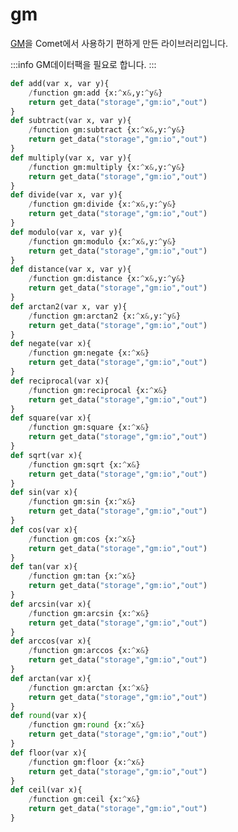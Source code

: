 # gm

[GM](https://github.com/gibbsly/gm/tree/main)을 Comet에서 사용하기 편하게 만든 라이브러리입니다.

:::info
GM데이터팩을 필요로 합니다.
:::

```python [math.planet]
def add(var x, var y){
    /function gm:add {x:^x&,y:^y&}
    return get_data("storage","gm:io","out")
}
def subtract(var x, var y){
    /function gm:subtract {x:^x&,y:^y&}
    return get_data("storage","gm:io","out")
}
def multiply(var x, var y){
    /function gm:multiply {x:^x&,y:^y&}
    return get_data("storage","gm:io","out")
}
def divide(var x, var y){
    /function gm:divide {x:^x&,y:^y&}
    return get_data("storage","gm:io","out")
}
def modulo(var x, var y){
    /function gm:modulo {x:^x&,y:^y&}
    return get_data("storage","gm:io","out")
}
def distance(var x, var y){
    /function gm:distance {x:^x&,y:^y&}
    return get_data("storage","gm:io","out")
}
def arctan2(var x, var y){
    /function gm:arctan2 {x:^x&,y:^y&}
    return get_data("storage","gm:io","out")
}
def negate(var x){
    /function gm:negate {x:^x&}
    return get_data("storage","gm:io","out")
}
def reciprocal(var x){
    /function gm:reciprocal {x:^x&}
    return get_data("storage","gm:io","out")
}
def square(var x){
    /function gm:square {x:^x&}
    return get_data("storage","gm:io","out")
}
def sqrt(var x){
    /function gm:sqrt {x:^x&}
    return get_data("storage","gm:io","out")
}
def sin(var x){
    /function gm:sin {x:^x&}
    return get_data("storage","gm:io","out")
}
def cos(var x){
    /function gm:cos {x:^x&}
    return get_data("storage","gm:io","out")
}
def tan(var x){
    /function gm:tan {x:^x&}
    return get_data("storage","gm:io","out")
}
def arcsin(var x){
    /function gm:arcsin {x:^x&}
    return get_data("storage","gm:io","out")
}
def arccos(var x){
    /function gm:arccos {x:^x&}
    return get_data("storage","gm:io","out")
}
def arctan(var x){
    /function gm:arctan {x:^x&}
    return get_data("storage","gm:io","out")
}
def round(var x){
    /function gm:round {x:^x&}
    return get_data("storage","gm:io","out")
}
def floor(var x){
    /function gm:floor {x:^x&}
    return get_data("storage","gm:io","out")
}
def ceil(var x){
    /function gm:ceil {x:^x&}
    return get_data("storage","gm:io","out")
}
```

